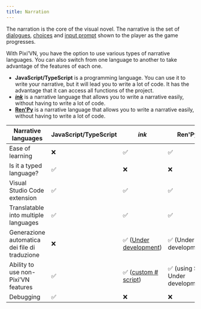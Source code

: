 ```yaml
---
title: Narration
---
```


The narration is the core of the visual novel. The narrative is the set of [dialogues](/start/dialogue.md), [choices](/start/choices.md) and [input prompt](/start/input) shown to the player as the game progresses.

With Pixi’VN, you have the option to use various types of narrative languages. You can also switch from one language to another to take advantage of the features of each one.

- **JavaScript/TypeScript** is a programming language. You can use it to write your narrative, but it will lead you to write a lot of code. It has the advantage that it can access all functions of the project.
- **[_ink_](/ink/ink)** is a narrative language that allows you to write a narrative easily, without having to write a lot of code.
- **[Ren'Py](/renpy/renpy)** is a narrative language that allows you to write a narrative easily, without having to write a lot of code.

| Narrative languages                           | JavaScript/TypeScript | _ink_                                                                                | Ren'Py                          |
| --------------------------------------------- | --------------------- | ------------------------------------------------------------------------------------ | ------------------------------- |
| Ease of learning                              | ❌                     | ✅                                                                                    | ✅                               |
| Is it a typed language?                       | ✅                     | ❌                                                                                    | ❌                               |
| Visual Studio Code extension                  | ✅                     | ✅                                                                                    | ✅                               |
| Translatable into multiple languages          | ✅                     | ✅                                                                                    | ✅                               |
| Generazione automatica dei file di traduzione | ❌                     | ✅ ([Under development](https://github.com/DRincs-Productions/pixi-vn-json/issues/3)) | ✅ (Under development)           |
| Ability to use non-Pixi’VN features           | ✅                     | ✅  ([custom # script](/ink/ink-hashtag))                                             | ✅ (using $ - Under development) |
| Debugging                                     | ✅                     | ❌                                                                                    | ❌                               |
